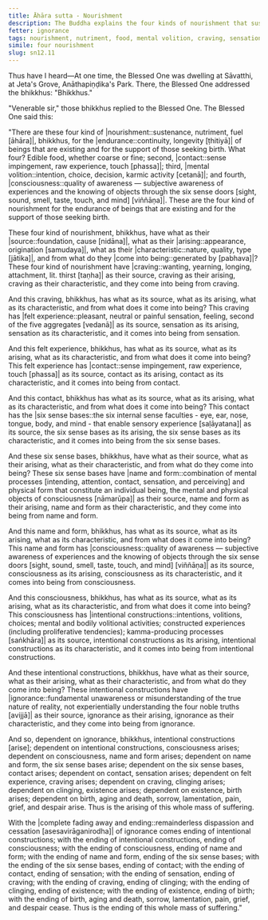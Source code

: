 ```yaml
---
title: Āhāra sutta - Nourishment
description: The Buddha explains the four kinds of nourishment that sustain beings that are existing and support those seeking birth, and how they arise from craving.
fetter: ignorance
tags: nourishment, nutriment, food, mental volition, craving, sensation, feeling, contact, six sense bases, name and form, consciousness, intentional constructions, ignorance, suffering, dependent origination, dependent co-arising, sn, sn12-21, sn12
simile: four nourishment
slug: sn12.11
---
```


Thus have I heard—At one time, the Blessed One was dwelling at Sāvatthi, at Jeta's Grove, Anāthapiṇḍika's Park. There, the Blessed One addressed the bhikkhus: "Bhikkhus."

"Venerable sir," those bhikkhus replied to the Blessed One. The Blessed One said this:

"There are these four kind of |nourishment::sustenance, nutriment, fuel [āhāra]|, bhikkhus, for the |endurance::continuity, longevity [ṭhitiyā]| of beings that are existing and for the support of those seeking birth. What four? Edible food, whether coarse or fine; second, |contact::sense impingement, raw experience, touch [phassa]|; third, |mental volition::intention, choice, decision, karmic activity [cetanā]|; and fourth, |consciousness::quality of awareness — subjective awareness of experiences and the knowing of objects through the six sense doors [sight, sound, smell, taste, touch, and mind] [viññāṇa]|. These are the four kind of nourishment for the endurance of beings that are existing and for the support of those seeking birth.

These four kind of nourishment, bhikkhus, have what as their |source::foundation, cause [nidāna]|, what as their |arising::appearance, origination [samudaya]|, what as their |characteristic::nature, quality, type [jātika]|, and from what do they |come into being::generated by [pabhava]|? These four kind of nourishment have |craving::wanting, yearning, longing, attachment, lit. thirst [taṇha]| as their source, craving as their arising, craving as their characteristic, and they come into being from craving.

And this craving, bhikkhus, has what as its source, what as its arising, what as its characteristic, and from what does it come into being? This craving has |felt experience::pleasant, neutral or painful sensation, feeling, second of the five aggregates [vedanā]| as its source, sensation as its arising, sensation as its characteristic, and it comes into being from sensation.

And this felt experience, bhikkhus, has what as its source, what as its arising, what as its characteristic, and from what does it come into being? This felt experience has |contact::sense impingement, raw experience, touch [phassa]| as its source, contact as its arising, contact as its characteristic, and it comes into being from contact.

And this contact, bhikkhus has what as its source, what as its arising, what as its characteristic, and from what does it come into being? This contact has the |six sense bases::the six internal sense faculties - eye, ear, nose, tongue, body, and mind - that enable sensory experience [saḷāyatana]| as its source, the six sense bases as its arising, the six sense bases as its characteristic, and it comes into being from the six sense bases.

And these six sense bases, bhikkhus, have what as their source, what as their arising, what as their characteristic, and from what do they come into being? These six sense bases have |name and form::combination of mental processes [intending, attention, contact, sensation, and perceiving] and physical form that constitute an individual being, the mental and physical objects of consciousness [nāmarūpa]| as their source, name and form as their arising, name and form as their characteristic, and they come into being from name and form.

And this name and form, bhikkhus, has what as its source, what as its arising, what as its characteristic, and from what does it come into being? This name and form has |consciousness::quality of awareness — subjective awareness of experiences and the knowing of objects through the six sense doors [sight, sound, smell, taste, touch, and mind] [viññāṇa]| as its source, consciousness as its arising, consciousness as its characteristic, and it comes into being from consciousness.

And this consciousness, bhikkhus, has what as its source, what as its arising, what as its characteristic, and from what does it come into being? This consciousness has |intentional constructions::intentions, volitions, choices; mental and bodily volitional activities; constructed experiences (including proliferative tendencies); kamma-producing processes  [saṅkhāra]| as its source, intentional constructions as its arising, intentional constructions as its characteristic, and it comes into being from intentional constructions.

And these intentional constructions, bhikkhus, have what as their source, what as their arising, what as their characteristic, and from what do they come into being? These intentional constructions have |ignorance::fundamental unawareness or misunderstanding of the true nature of reality, not experientially understanding the four noble truths [avijjā]| as their source, ignorance as their arising, ignorance as their characteristic, and they come into being from ignorance.

And so, dependent on ignorance, bhikkhus, intentional constructions [arise]; dependent on intentional constructions, consciousness arises; dependent on consciousness, name and form arises; dependent on name and form, the six sense bases arise; dependent on the six sense bases, contact arises; dependent on contact, sensation arises; dependent on felt experience, craving arises; dependent on craving, clinging arises; dependent on clinging, existence arises; dependent on existence, birth arises; dependent on birth, aging and death, sorrow, lamentation, pain, grief, and despair arise. Thus is the arising of this whole mass of suffering.

With the |complete fading away and ending::remainderless dispassion and cessation [asesavirāganirodha]| of ignorance comes ending of intentional constructions; with the ending of intentional constructions, ending of consciousness; with the ending of consciousness, ending of name and form; with the ending of name and form, ending of the six sense bases; with the ending of the six sense bases, ending of contact; with the ending of contact, ending of sensation; with the ending of sensation, ending of craving; with the ending of craving, ending of clinging; with the ending of clinging, ending of existence; with the ending of existence, ending of birth; with the ending of birth, aging and death, sorrow, lamentation, pain, grief, and despair cease. Thus is the ending of this whole mass of suffering."